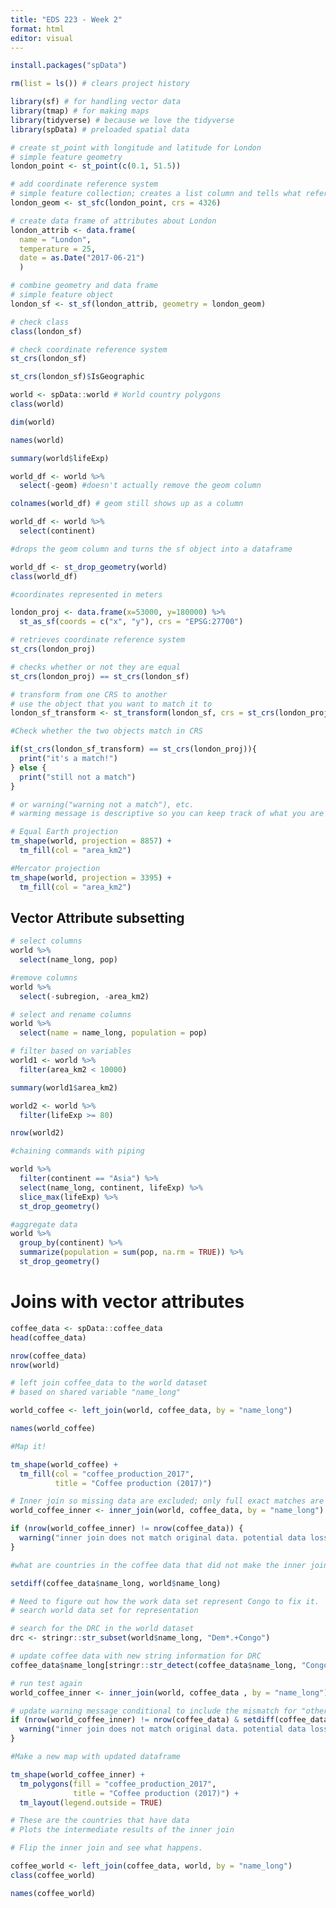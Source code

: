```yaml
---
title: "EDS 223 - Week 2"
format: html
editor: visual
---
```


```r
install.packages("spData")
```
```r
rm(list = ls()) # clears project history

library(sf) # for handling vector data
library(tmap) # for making maps
library(tidyverse) # because we love the tidyverse
library(spData) # preloaded spatial data
```

```r
# create st_point with longitude and latitude for London
# simple feature geometry
london_point <- st_point(c(0.1, 51.5))

# add coordinate reference system
# simple feature collection; creates a list column and tells what reference point we are using
london_geom <- st_sfc(london_point, crs = 4326)

# create data frame of attributes about London
london_attrib <- data.frame(
  name = "London",
  temperature = 25,
  date = as.Date("2017-06-21")
  )

```

```r
# combine geometry and data frame
# simple feature object
london_sf <- st_sf(london_attrib, geometry = london_geom)

# check class
class(london_sf)
```
```r
# check coordinate reference system
st_crs(london_sf)

```


```r
st_crs(london_sf)$IsGeographic

```

```r
world <- spData::world # World country polygons
class(world)

dim(world)
```
```r
names(world)
```

```r
summary(world$lifeExp)
```

```r
world_df <- world %>%
  select(-geom) #doesn't actually remove the geom column

colnames(world_df) # geom still shows up as a column

world_df <- world %>%
  select(continent)
```

```r
#drops the geom column and turns the sf object into a dataframe

world_df <- st_drop_geometry(world)
class(world_df)
```

```r
#coordinates represented in meters

london_proj <- data.frame(x=53000, y=180000) %>% 
  st_as_sf(coords = c("x", "y"), crs = "EPSG:27700")
```


```r
# retrieves coordinate reference system
st_crs(london_proj)

# checks whether or not they are equal
st_crs(london_proj) == st_crs(london_sf)
```

```r
# transform from one CRS to another
# use the object that you want to match it to
london_sf_transform <- st_transform(london_sf, crs = st_crs(london_proj))


```

```r
#Check whether the two objects match in CRS

if(st_crs(london_sf_transform) == st_crs(london_proj)){
  print("it's a match!")
} else {
  print("still not a match")
}

# or warning("warning not a match"), etc. 
# warming message is descriptive so you can keep track of what you are asking of the code

```


```r
# Equal Earth projection
tm_shape(world, projection = 8857) +
  tm_fill(col = "area_km2")

```



```r
#Mercator projection
tm_shape(world, projection = 3395) +
  tm_fill(col = "area_km2")


```

## Vector Attribute subsetting

```r
# select columns
world %>%
  select(name_long, pop)
```

```r
#remove columns
world %>%
  select(-subregion, -area_km2)
```

```r
# select and rename columns
world %>%
  select(name = name_long, population = pop)
```

```r
# filter based on variables
world1 <- world %>%
  filter(area_km2 < 10000)

summary(world1$area_km2)

```

```r
world2 <- world %>%
  filter(lifeExp >= 80)

nrow(world2)
```
```r
#chaining commands with piping

world %>%
  filter(continent == "Asia") %>%
  select(name_long, continent, lifeExp) %>%
  slice_max(lifeExp) %>%
  st_drop_geometry()

```

```r
#aggregate data
world %>%
  group_by(continent) %>%
  summarize(population = sum(pop, na.rm = TRUE)) %>%
  st_drop_geometry()
```

# Joins with vector attributes

```r
coffee_data <- spData::coffee_data
head(coffee_data)

nrow(coffee_data)
nrow(world)
```

```r
# left join coffee_data to the world dataset
# based on shared variable "name_long"

world_coffee <- left_join(world, coffee_data, by = "name_long")

names(world_coffee)
```

```r
#Map it!

tm_shape(world_coffee) +
  tm_fill(col = "coffee_production_2017",
          title = "Coffee production (2017)")
```

```r
# Inner join so missing data are excluded; only full exact matches are included
world_coffee_inner <- inner_join(world, coffee_data, by = "name_long")
```


```r
if (nrow(world_coffee_inner) != nrow(coffee_data)) {
  warning("inner join does not match original data. potential data loss during join")
}
```
```r
#what are countries in the coffee data that did not make the inner join? perhaps are not included in the original data. Use setdiff().

setdiff(coffee_data$name_long, world$name_long)
```

```r
# Need to figure out how the work data set represent Congo to fix it.
# search world data set for representation

# search for the DRC in the world dataset
drc <- stringr::str_subset(world$name_long, "Dem*.+Congo")

```

```r
# update coffee data with new string information for DRC
coffee_data$name_long[stringr::str_detect(coffee_data$name_long, "Congo")] <- drc
```


```r
# run test again
world_coffee_inner <- inner_join(world, coffee_data , by = "name_long")

# update warning message conditional to include the mismatch for "others"
if (nrow(world_coffee_inner) != nrow(coffee_data) & setdiff(coffee_data$name_long, world_coffee_inner$name_long) != "Others") {
  warning("inner join does not match original data. potential data loss during join")
}

```

```r
#Make a new map with updated dataframe

tm_shape(world_coffee_inner) +
  tm_polygons(fill = "coffee_production_2017",
              title = "Coffee production (2017)") +
  tm_layout(legend.outside = TRUE)

# These are the countries that have data
# Plots the intermediate results of the inner join
```



```r
# Flip the inner join and see what happens.

coffee_world <- left_join(coffee_data, world, by = "name_long")
class(coffee_world)
```
```r
names(coffee_world)
```

